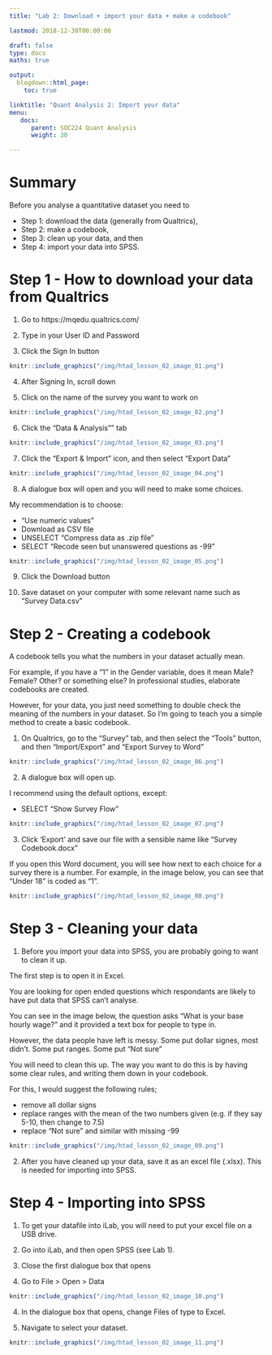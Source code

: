 ```yaml
---
title: "Lab 2: Download + import your data + make a codebook"

lastmod: 2018-12-30T00:00:00

draft: false
type: docs
maths: true	

output:
  blogdown::html_page:
    toc: true

linktitle: "Quant Analysis 2: Import your data"
menu:
   docs:
      parent: SOC224 Quant Analysis
      weight: 30

---
```

<style> img { padding:1px; border:1px solid #021a40; } </style>

# Summary
Before you analyse a quantitative dataset you need to 

* Step 1: download the data (generally from Qualtrics), 
* Step 2: make a codebook,  
* Step 3: clean up your data, and then
* Step 4: import your data into SPSS.

# Step 1 - How to download your data from Qualtrics 

1) Go to https://mqedu.qualtrics.com/

2) Type in your User ID and Password

3) Click the Sign In button

```r
knitr::include_graphics("/img/htad_lesson_02_image_01.png")
```

4) After Signing In, scroll down 

5) Click on the name of the survey you want to work on

```r
knitr::include_graphics("/img/htad_lesson_02_image_02.png")
```

6)  Click the "Data & Analysis"" tab

```r
knitr::include_graphics("/img/htad_lesson_02_image_03.png")
```

7)  Click the "Export & Import" icon, and then select "Export Data"
 
 ```r
knitr::include_graphics("/img/htad_lesson_02_image_04.png")
```

8) A dialogue box will open and you will need to make some choices. 

My recommendation is to choose:

* "Use numeric values" 
* Download as CSV file
* UNSELECT "Compress data as .zip file"
* SELECT "Recode seen but unanswered questions as -99" 

```r
knitr::include_graphics("/img/htad_lesson_02_image_05.png")
```

9) Click the Download button

10) Save dataset on your computer with some relevant name such as "Survey Data.csv"

# Step 2 - Creating a codebook

A codebook tells you what the numbers in your dataset actually mean. 

For example, if you have a "1" in the Gender variable, does it mean Male? Female? Other? or something else? 
In professional studies, elaborate codebooks are created. 

However, for your data, you just need something to double check the meaning of the numbers in your dataset. 
So I'm going to teach you a simple method to create a basic codebook.

1) On Qualtrics, go to the "Survey" tab, and then select the "Tools" button, and then "Import/Export" and "Export Survey to Word"

```r
knitr::include_graphics("/img/htad_lesson_02_image_06.png")
```

2) A dialogue box will open up.

I recommend using the default options, except:

* SELECT "Show Survey Flow"

```r
knitr::include_graphics("/img/htad_lesson_02_image_07.png")
```
 
3)  Click 'Export' and save our file with a sensible name like "Survey Codebook.docx"

If you open this Word document, you will see how next to each choice for a survey there is a number. For example, in the image below, you can see that "Under 18" is coded as "1".

```r
knitr::include_graphics("/img/htad_lesson_02_image_08.png")
```

# Step 3 - Cleaning your data

1)  Before you import your data into SPSS, you are probably going to want to clean it up.

The first step is to open it in Excel. 

You are looking for open ended questions which respondants are likely to have put data that SPSS can't analyse. 

You can see in the image below, the question asks "What is your base hourly wage?" and it provided a text box for people to type in. 

However, the data people have left is messy. Some put dollar signes, most didn't. Some put ranges. Some put "Not sure"

You will need to clean this up. The way you want to do this is by having some clear rules, and writing them down in your codebook. 

For this, I would suggest the following rules;

* remove all dollar signs
* replace ranges with the mean of the two numbers given (e.g. if they say 5-10, then change to 7.5)
* replace "Not sure" and similar with missing -99

```r
knitr::include_graphics("/img/htad_lesson_02_image_09.png")
```

2) After you have cleaned up your data, save it as an excel file (.xlsx). This is needed for importing into SPSS. 

# Step 4 - Importing into SPSS

1) To get your datafile into iLab, you will need to put your excel file on a USB drive. 

2)  Go into iLab, and then open SPSS (see Lab 1).

3)  Close the first dialogue box that opens

4)  Go to File > Open > Data 

```r
knitr::include_graphics("/img/htad_lesson_02_image_10.png")
```

4)  In the dialogue box that opens, change Files of type to Excel.

5)  Navigate to select your dataset.

```r
knitr::include_graphics("/img/htad_lesson_02_image_11.png")
```
